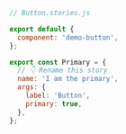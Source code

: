 ```js
// Button.stories.js

export default {
  component: 'demo-button',
};

export const Primary = {
  // 👇 Rename this story
  name: 'I am the primary',
  args: {
    label: 'Button',
    primary: true,
  },
};
```
